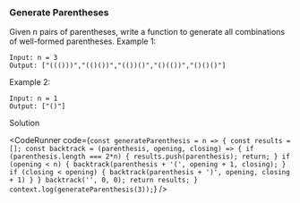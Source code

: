 
### Generate Parentheses
Given n pairs of parentheses, write a function to generate all combinations of well-formed parentheses.
Example 1:
```
Input: n = 3
Output: ["((()))","(()())","(())()","()(())","()()()"]
```

Example 2:
```
Input: n = 1
Output: ["()"]
```

Solution

<CodeRunner
  code={`
    const generateParenthesis = n => {
      const results = [];
      const backtrack = (parenthesis, opening, closing) => {
        if (parenthesis.length === 2*n) {
          results.push(parenthesis);
          return;
        }
        if (opening < n) {
          backtrack(parenthesis + '(', opening + 1, closing);
        }
        if (closing < opening) {
          backtrack(parenthesis + ')', opening, closing + 1)
        }
      }
      backtrack('', 0, 0);
      return results;
    }
    context.log(generateParenthesis(3));
`}
/>